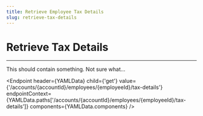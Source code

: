 ```yaml
---
title: Retrieve Employee Tax Details
slug: retrieve-tax-details
---
```



# Retrieve Tax Details

<hr />

This should contain something. Not sure what...

<Endpoint
    header={YAMLData}
    child={'get'}
    value={'/accounts/{accountId}/employees/{employeeId}/tax-details'}
    endpointContext={YAMLData.paths['/accounts/{accountId}/employees/{employeeId}/tax-details']}
    components={YAMLData.components}
/>
